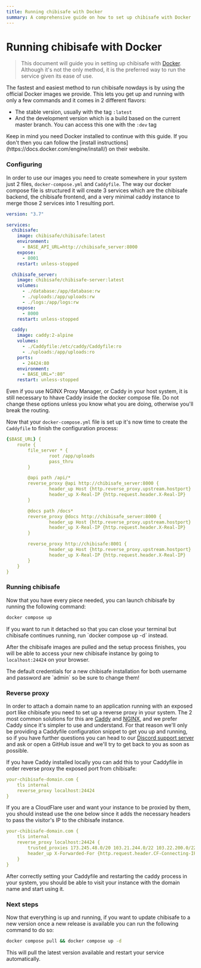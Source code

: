 ```yaml
---
title: Running chibisafe with Docker
summary: A comprehensive guide on how to set up chibisafe with Docker
---
```


# Running chibisafe with Docker

> This document will guide you in setting up chibisafe with [Docker](https://www.docker.com/). Although it's not the only method, it is the preferred way to run the service given its ease of use. 

The fastest and easiest method to run chibisafe nowdays is by using the official Docker images we provide.
This lets you get up and running with only a few commands and it comes in 2 different flavors:
- The stable version, usually with the tag `:latest`
- And the development version which is a build based on the current master branch. You can access this one with the `:dev` tag

<Callout type="warning">
  Keep in mind you need Docker installed to continue with this guide. If you don't then you can follow the [install instructions](https://docs.docker.com/engine/install/) on their website.
</Callout>

### Configuring
In order to use our images you need to create somewhere in your system just 2 files, `docker-compose.yml` and `Caddyfile`. The way our docker compose file is structured it will create 3 services which are the chibisafe backend, the chibisafe frontend, and a very minimal caddy instance to merge those 2 services into 1 resulting port.

```yml
version: "3.7"

services:
  chibisafe:
    image: chibisafe/chibisafe:latest
    environment:
      - BASE_API_URL=http://chibisafe_server:8000
    expose:
      - 8001
    restart: unless-stopped

  chibisafe_server:
    image: chibisafe/chibisafe-server:latest
    volumes:
      - ./database:/app/database:rw
      - ./uploads:/app/uploads:rw
      - ./logs:/app/logs:rw
    expose:
      - 8000
    restart: unless-stopped

  caddy:
    image: caddy:2-alpine
    volumes:
      - ./Caddyfile:/etc/caddy/Caddyfile:ro
      - ./uploads:/app/uploads:ro
    ports:
      - 24424:80
    environment:
      - BASE_URL=":80"
    restart: unless-stopped
```
<Callout type="danger">
  Even if you use NGINX Proxy Manager, or Caddy in your host system, it is still necessary to hhave Caddy inside the docker compose file. Do not change these options unless you know what you are doing, otherwise you'll break the routing.
</Callout>


Now that your `docker-compose.yml` file is set up it's now time to create the `Caddyfile` to finish the configuration process:

```yml
{$BASE_URL} {
	route {
		file_server * {
				root /app/uploads
				pass_thru
		}

		@api path /api/*
		reverse_proxy @api http://chibisafe_server:8000 {
				header_up Host {http.reverse_proxy.upstream.hostport}
				header_up X-Real-IP {http.request.header.X-Real-IP}
		}

		@docs path /docs*
		reverse_proxy @docs http://chibisafe_server:8000 {
				header_up Host {http.reverse_proxy.upstream.hostport}
				header_up X-Real-IP {http.request.header.X-Real-IP}
		}

		reverse_proxy http://chibisafe:8001 {
				header_up Host {http.reverse_proxy.upstream.hostport}
				header_up X-Real-IP {http.request.header.X-Real-IP}
		}
	}
}
```

### Running chibisafe
Now that you have every piece needed, you can launch chibisafe by running the following command:
```bash
docker compose up
```
<Callout type="warning">
  If you want to run it detached so that you can close your terminal but chibisafe continues running, run `docker compose up -d` instead.
</Callout>

After the chibisafe images are pulled and the setup process finishes, you will be able to access your new chibisafe instance by going to `localhost:24424` on your browser.

<Callout type="danger">
  The default credentials for a new chibisafe installation for both username and password are `admin` so be sure to change them!
</Callout>

### Reverse proxy
In order to attach a domain name to an application running with an exposed port like chibisafe you need to set up a reverse proxy in your system. The 2 most common solutions for this are [Caddy](https://caddyserver.com/) and [NGINX](https://www.nginx.com/), and we prefer Caddy since it's simpler to use and understand. For that reason we'll only be providing a Caddyfile configuration snippet to get you up and running, so if you have further questions you can head to our [Discord support server](https://discord.gg/5g6vgwn) and ask or open a GitHub issue and we'll try to get back to you as soon as possible.

If you have Caddy installed locally you can add this to your Caddyfile in order reverse proxy the exposed port from chibisafe:
```yml
your-chibisafe-domain.com {
	tls internal
	reverse_proxy localhost:24424
}
```

If you are a CloudFlare user and want your instance to be proxied by them, you should instead use the one below since it adds the necessary headers to pass the visitor's IP to the chibisafe instance.
```yml
your-chibisafe-domain.com {
	tls internal
	reverse_proxy localhost:24424 {
		trusted_proxies 173.245.48.0/20 103.21.244.0/22 103.22.200.0/22 103.31.4.0/22 141.101.64.0/18 108.162.192.0/18 190.93.240.0/20 188.114.96.0/20 197.234.240.0/22 198.41.128.0/17 162.158.0.0/15 104.16.0.0/13 104.24.0.0/14 172.64.0.0/13 131.0.72.0/22 2400:cb00::/32 2606:4700::/32 2803:f800::/32 2405:b500::/32 2405:8100::/32 2a06:98c0::/29 2c0f:f248::/32
		header_up X-Forwarded-For {http.request.header.CF-Connecting-IP}
	}
}
```

After correctly setting your Caddyfile and restarting the caddy process in your system, you should be able to visit your instance with the domain name and start using it.

### Next steps
Now that everything is up and running, if you want to update chibisafe to a new version once a new release is available you can run the following command to do so:
```bash
docker compose pull && docker compose up -d
```
This will pull the latest version available and restart your service automatically.
